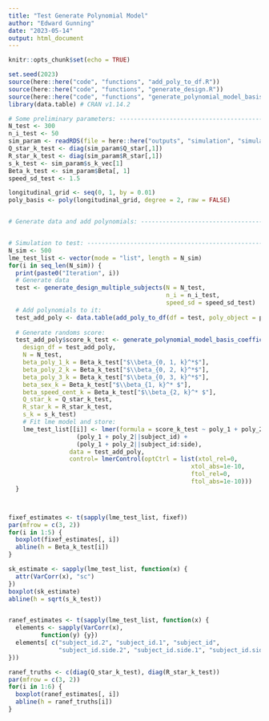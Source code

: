 ```yaml
---
title: "Test Generate Polynomial Model"
author: "Edward Gunning"
date: "2023-05-14"
output: html_document
---
```


```r
knitr::opts_chunk$set(echo = TRUE)
```

```r
set.seed(2023)
source(here::here("code", "functions", "add_poly_to_df.R"))
source(here::here("code", "functions", "generate_design.R"))
source(here::here("code", "functions", "generate_polynomial_model_basis_coefficient.R"))
library(data.table) # CRAN v1.14.2

# Some preliminary parameters: --------------------------------------------
N_test <- 300
n_i_test <- 50
sim_param <- readRDS(file = here::here("outputs", "simulation", "simulation-parameters.rds"))
Q_star_k_test <- diag(sim_param$Q_star[,1])
R_star_k_test <- diag(sim_param$R_star[,1])
s_k_test <- sim_param$s_k_vec[1]
Beta_k_test <- sim_param$Beta[, 1]
speed_sd_test <- 1.5

longitudinal_grid <- seq(0, 1, by = 0.01)
poly_basis <- poly(longitudinal_grid, degree = 2, raw = FALSE)


# Generate data and add polynomials: --------------------------------------


# Simulation to test: -----------------------------------------------------
N_sim <- 500
lme_test_list <- vector(mode = "list", length = N_sim)
for(i in seq_len(N_sim)) {
  print(paste0("Iteration", i))
  # Generate data
  test <- generate_design_multiple_subjects(N = N_test,
                                            n_i = n_i_test, 
                                            speed_sd = speed_sd_test)
  # Add polynomials to it:
  test_add_poly <- data.table(add_poly_to_df(df = test, poly_object = poly_basis))
  
  # Generate randoms score:
  test_add_poly$score_k_test <- generate_polynomial_model_basis_coefficient(
    design_df = test_add_poly, 
    N = N_test, 
    beta_poly_1_k = Beta_k_test["$\\beta_{0, 1, k}^*$"], 
    beta_poly_2_k = Beta_k_test["$\\beta_{0, 2, k}^*$"],
    beta_poly_3_k = Beta_k_test["$\\beta_{0, 3, k}^*$"],
    beta_sex_k = Beta_k_test["$\\beta_{1, k}^* $"],
    beta_speed_cent_k = Beta_k_test["$\\beta_{2, k}^* $"],
    Q_star_k = Q_star_k_test,
    R_star_k = R_star_k_test,
    s_k = s_k_test)
    # Fit lme model and store:
    lme_test_list[[i]] <- lmer(formula = score_k_test ~ poly_1 + poly_2 + sex + speed_cent +
                   (poly_1 + poly_2||subject_id) + 
                   (poly_1 + poly_2||subject_id:side), 
                 data = test_add_poly,
                 control= lmerControl(optCtrl = list(xtol_rel=0,
                                                   xtol_abs=1e-10,
                                                   ftol_rel=0, 
                                                   ftol_abs=1e-10)))
  }



fixef_estimates <- t(sapply(lme_test_list, fixef))
par(mfrow = c(3, 2))
for(i in 1:5) {
  boxplot(fixef_estimates[, i])
  abline(h = Beta_k_test[i])
}

sk_estimate <- sapply(lme_test_list, function(x) {
  attr(VarCorr(x), "sc")
})
boxplot(sk_estimate)
abline(h = sqrt(s_k_test))


ranef_estimates <- t(sapply(lme_test_list, function(x) {
  elements <- sapply(VarCorr(x), 
         function(y) {y})
  elements[ c("subject_id.2", "subject_id.1", "subject_id",
              "subject_id.side.2", "subject_id.side.1", "subject_id.side")]
}))

ranef_truths <- c(diag(Q_star_k_test), diag(R_star_k_test))
par(mfrow = c(3, 2))
for(i in 1:6) {
  boxplot(ranef_estimates[, i])
  abline(h = ranef_truths[i])
}
```
